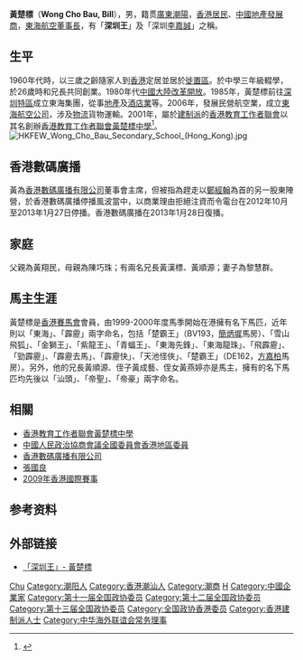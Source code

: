 '''黃楚標'''（'''Wong Cho Bau, Bill'''），男，籍贯[[廣東省|廣東]][[潮陽|潮陽]]，[[香港居民|香港居民]]、[[中華人民共和國|中國]][[地產發展商|地產發展商]]，[[東海航空|東海航空]][[董事長|董事長]]，有「'''深圳王'''」及「深圳[[李嘉誠|李嘉誠]]」之稱。

== 生平 ==
1960年代時，以三歲之齡隨家人到[[香港|香港]]定居並居於[[徙置區|徙置區]]。於中學三年級輟學，於26歲時和兄長共同創業。1980年代[[中國大陸|中國大陸]][[改革開放|改革開放]]。1985年，黃楚標前往[[深圳特區|深圳特區]]成立東海集團，從事[[地產|地產]]及[[酒店業|酒店業]]等。2006年，發展民營航空業，成立[[東海航空|東海航空公司]]，涉及[[物流|物流]]貨物運輸。2001年，屬於[[建制派_(香港)|建制派]]的[[香港教育工作者聯會|香港教育工作者聯會]]以其名創辦[[香港教育工作者聯會黃楚標中學|香港教育工作者聯會黃楚標中學]]<ref>{{Cite web|title=教聯會|url=http://www.hkfewwcb.edu.hk/%E8%BE%A6%E5%AD%B8%E5%9C%98%E9%AB%94"辦學團體"|accessdate=|work=香港教育工作者聯會黃楚標學校}}{{Dead link}}</ref>。
[[File:HKFEW_Wong_Cho_Bau_Secondary_School_(Hong_Kong).jpg|thumb]]

== 香港數碼廣播 ==
{{main|香港數碼廣播停播風波}}
黃為[[DBC數碼電台|香港數碼廣播有限公司]]董事會主席，但被指為趕走以[[鄭經翰|鄭經翰]]為首的另一股東陣營，於香港數碼廣播停播風波當中，以商業理由拒絕注資而令電台在2012年10月至2013年1月27日停播。香港數碼廣播在2013年1月28日復播。

== 家庭 ==
父親為黃翔民，母親為陳巧珠；有兩名兄長黃漢標、黃順源；妻子為黎慧群。

== 馬主生涯 ==
黃楚標是[[香港賽馬會|香港賽馬會]]會員，由1999-2000年度馬季開始在港擁有名下馬匹，近年則以「東海」、「霹靂」兩字命名，包括「楚霸王」（BV193，[[簡炳墀|簡炳墀]]馬房）、「雪山飛狐」、「金獅王」、「紫龍王」、「青蝠王」、「東海先鋒」、「東海龍珠」、「飛霹靂」、「勁霹靂」、「霹靂去馬」、「霹靂快」、「天池怪俠」、「楚霸王」（DE162，[[方嘉柏|方嘉柏]]馬房）。另外，他的兄長黃順源、侄子黃成藝、侄女黃燕婷亦是馬主，擁有的名下馬匹均先後以「汕頭」、「帝聖」、「帝豪」兩字命名。

== 相關 ==
* [[香港教育工作者聯會黃楚標中學|香港教育工作者聯會黃楚標中學]]
* [[中國人民政治協商會議全國委員會香港地區委員|中國人民政治協商會議全國委員會香港地區委員]]
* [[香港數碼廣播有限公司|香港數碼廣播有限公司]]
* [[張國良|張國良]]
* [[2009年香港國際賽事|2009年香港國際賽事]]

== 参考资料 ==
{{reflist}}

== 外部链接 ==
* [http://the-sun.on.cc/cnt/news/20100301/00407_041.html 「深圳王」- 黃楚標]

{{Navboxes 
| title  = 黄楚标在[[中华海外联谊会|中华海外联谊会]]的职务
| list1  =
{{中华海外联谊会第三届理事会}}
}}

{{Authority control}}
{{DEFAULTSORT:Huang黄}}
[[Category:黃姓|Chu]]
[[Category:潮阳人|Category:潮阳人]]
[[Category:香港潮汕人|Category:香港潮汕人]]
[[Category:潮商|Category:潮商]]
[[Category:香港馬主|H]]
[[Category:中國企業家|Category:中國企業家]]
[[Category:第十一届全国政协委员|Category:第十一届全国政协委员]]
[[Category:第十二届全国政协委员|Category:第十二届全国政协委员]]
[[Category:第十三届全国政协委员|Category:第十三届全国政协委员]]
[[Category:全国政协香港委员|Category:全国政协香港委员]]
[[Category:香港建制派人士|Category:香港建制派人士]]
[[Category:中华海外联谊会常务理事|Category:中华海外联谊会常务理事]]